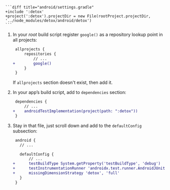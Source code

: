 
    ```diff title="android/settings.gradle"
    +include ':detox'
    +project(':detox').projectDir = new File(rootProject.projectDir, '../node_modules/detox/android/detox')
    ```

1. In your _root_ build script register `google()` as a repository lookup point in all projects:

    ```diff title="android/build.gradle"
     allprojects {
         repositories {
             // ...
    +        google()
         }
     }
    ```

    If `allprojects` section doesn't exist, then add it.

1. In your app’s build script, add to `dependencies` section:

    ```diff title="android/app/build.gradle"
     dependencies {
         // ...
    +    androidTestImplementation(project(path: ":detox"))
     }
    ```

1. Stay in that file, just scroll down and add to the `defaultConfig` subsection:

    ```diff title="android/app/build.gradle"
     android {
       // ...

       defaultConfig {
           // ...
    +      testBuildType System.getProperty('testBuildType', 'debug')  // This will later be used to control the test apk build type
    +      testInstrumentationRunner 'androidx.test.runner.AndroidJUnitRunner'
    +      missingDimensionStrategy 'detox', 'full'
       }
     }
    ```
